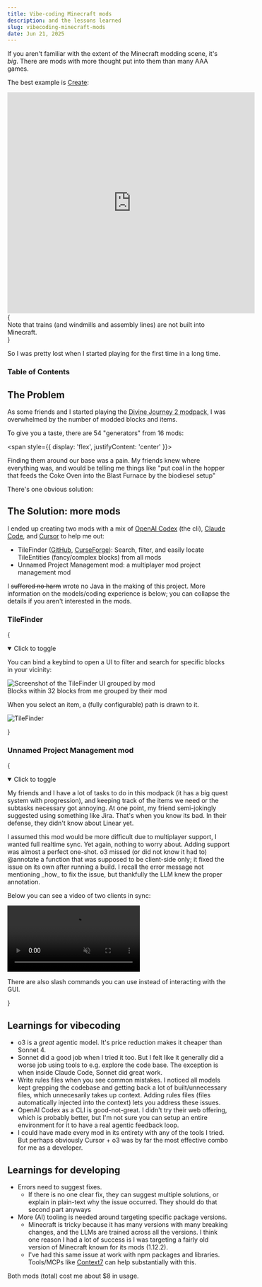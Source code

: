 ```yaml
---
title: Vibe-coding Minecraft mods
description: and the lessons learned
slug: vibecoding-minecraft-mods
date: Jun 21, 2025
---
```


If you aren't familiar with the extent of the Minecraft modding scene, it's _big_. There are mods with more thought put into them than many AAA games.

The best example is [Create](https://www.curseforge.com/minecraft/mc-mods/create):

<div
  style={{
    display: 'flex',
    flexDirection: 'column',
    alignItems: 'center',
  }}
>
  <iframe
    width="560"
    height="500"
    style={{
      maxWidth: '100%',
      width: '560px',
      height: '315px',
    }}
    src="https://www.youtube.com/embed/rR8W-f9YhYA?start=24"
    title="YouTube video player"
    frameBorder="0"
    allow="autoplay; clipboard-write; encrypted-media; picture-in-picture; web-share"
    referrerPolicy="strict-origin-when-cross-origin"
    allowFullScreen
  ></iframe>
  {
    <figcaption
      style={{
        fontSize: '0.9rem',
        color: 'var(--gray)',
        paddingTop: '0.1rem',
      }}
    >
      Note that trains (and windmills and assembly lines) are not built into
      Minecraft.
    </figcaption>
  }
</div>

So I was pretty lost when I started playing for the first time in a long time.

### Table of Contents

## The Problem

As some friends and I started playing the <abbr title="highly curated collection of 200+ mods">Divine Journey 2 modpack</abbr>,
I was overwhelmed by the number of modded blocks and items.

To give you a taste, there are 54 &quot;generators&quot; from 16 mods:

<span style={{ display: 'flex', justifyContent: 'center' }}>
  <MinecraftInventory
    dir="app/components/mc/images"
    columns={9}
    slotSize={36}
  />
</span>

Finding them around our base was a pain. My friends knew where everything was,
and would be telling me things like "put coal in the hopper that feeds the Coke
Oven into the Blast Furnace by the biodiesel setup"

There's one obvious solution:

## The Solution: more mods

I ended up creating two mods with a mix of [OpenAI Codex](https://github.com/openai/codex) (the cli), [Claude Code](https://www.anthropic.com/claude-code), and [Cursor](https://www.cursor.com/) to help me out:

- TileFinder ([GitHub](https://github.com/MaxLeiter/TileFinder/), [CurseForge](https://www.curseforge.com/minecraft/mc-mods/tilefinder/comments)): Search, filter, and easily locate TileEntities (fancy/complex blocks) from all mods
- Unnamed Project Management mod: a multiplayer mod project management mod

I ~~suffered no harm~~ wrote no Java in the making of this project. More information on the models/coding experience is below; you can collapse the details if you aren't interested in the mods.

### TileFinder

{<details open>

<summary>Click to toggle</summary>
<p>
You can bind a keybind to open a UI to filter and search for specific blocks in your vicinity:

<div style={{ display: 'flex', flexDirection: 'column', alignItems: 'center' }}>
  <Image
    src="/blog/vibecoding-mc/tilefinder-2.png"
    width={800}
    height={600}
    style={{
      marginBottom: '0',
    }}
    alt="Screenshot of the TileFinder UI grouped by mod"
  />
  <figcaption
    style={{
      fontSize: '0.9rem',
      color: 'var(--gray)',
      marginBottom: '0.5rem',
    }}
  >
    Blocks within 32 blocks from me grouped by their mod
  </figcaption>
</div>

When you select an item, a (fully configurable) path is drawn to it.

<Image
  src="/blog/vibecoding-mc/tilefinder-3.png"
  alt="TileFinder"
  width={800}
  height={600}
/>
</p>
</details>}

### Unnamed Project Management mod

{<details open>

<summary>Click to toggle</summary>

<p>
  My friends and I have a lot of tasks to do in this modpack (it has a big quest
  system with progression), and keeping track of the items we need or the
  subtasks necessary got annoying. At one point, my friend semi-jokingly
  suggested using something like Jira. That&apos;s when you know its bad. In
  their defense, they didn&apos;t know about Linear yet.
</p>

<p>
  I assumed this mod would be more difficult due to multiplayer support, I
  wanted full realtime sync. Yet again, nothing to worry about. Adding support
  was almost a perfect one-shot. o3 missed (or did not know it had to) @annotate
  a function that was supposed to be client-side only; it fixed the issue on its
  own after running a build. I recall the error message not mentioning _how_ to
  fix the issue, but thankfully the LLM knew the proper annotation.
</p>

<p>Below you can see a video of two clients in sync:</p>

<video controls width={400} height={400} autoPlay playsInline muted loop>
  <source src="/blog/vibecoding-mc/project-management.webm" type="video/webm" />
</video>

There are also slash commands you can use instead of interacting with the GUI.

</details>}

## Learnings for vibecoding

- o3 is a _great_ agentic model. It's price reduction makes it cheaper than Sonnet 4.
- Sonnet did a good job when I tried it too. But I felt like it generally did a worse job using tools to e.g. explore the code base. The exception is when inside Claude Code, Sonnet did great work.
- Write rules files when you see common mistakes. I noticed all models kept grepping the codebase and getting back a lot of built/unnecessary files, which unnecesarily takes up context. Adding rules files (files automatically injected into the context) lets you address these issues.
- OpenAI Codex as a CLI is good-not-great. I didn't try their web offering, which is probably better, but I'm not sure you can setup an entire environment for it to have a real agentic feedback loop.
- I could have made every mod in its entirety with any of the tools I tried. But perhaps obviously Cursor + o3 was by far the most effective combo for me as a developer.

## Learnings for developing

- Errors need to suggest fixes.
  - If there is no one clear fix, they can suggest multiple solutions, or explain in plain-text why the issue occurred. They should do that second part anyways
- More (AI) tooling is needed around targeting specific package versions.
  - Minecraft is tricky because it has many versions with many breaking changes, and the LLMs are trained across all the versions. I think one reason I had a lot of success is I was targeting a fairly old version of Minecraft known for its mods (1.12.2).
  - I've had this same issue at work with npm packages and libraries. Tools/MCPs like [Context7](https://context7.com/) can help substantially with this.

Both mods (total) cost me about $8 in usage.
